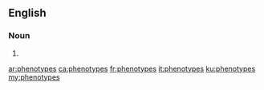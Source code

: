 ==English==

===Noun===
{{head|en|plural}}

# {{plural of|phenotype|lang=en|nocat=1}}

[[ar:phenotypes]]
[[ca:phenotypes]]
[[fr:phenotypes]]
[[it:phenotypes]]
[[ku:phenotypes]]
[[my:phenotypes]]